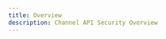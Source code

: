 ```yaml
---
title: Overview
description: Channel API Security Overview
---
```



<Row className="resource-card-group">
  <Column colMd={4} colLg={4} noGutterSm>
    <CustomCard
      title="Password protection"
      href={withPrefix('/channel-api-security/password-protection')}
      content="When password protection is enabled, viewers must enter a password to view the show."
    ></CustomCard>
  </Column>
  <Column colMd={4} colLg={4} noGutterSm>
    <CustomCard
      title="Advanced viewer authentication"
      href={withPrefix('/channel-api-security/viewer-authentication')}
      content="Viewer Authentication lets you implement custom authentication for authenticating viewers of live and recorded videos served by IBM Video Streaming."
    ></CustomCard>
  </Column>
  <Column colMd={4} colLg={4} noGutterSm>
    <CustomCard
      title="Embed Restriction"
      href={withPrefix('/channel-api-security/embed-restriction')}
      content="By restricting the embed URLs, you can control the viewing experience and limit distribution to your own preferred partners."
    ></CustomCard>
  </Column>
  <Column colMd={4} colLg={4} noGutterSm>
    <CustomCard
      title="Sharing Control"
      href={withPrefix('/channel-api-security/sharing-control')}
      content="Enable or disable the sharing feature for the viewer."
    ></CustomCard>
  </Column>
</Row>
